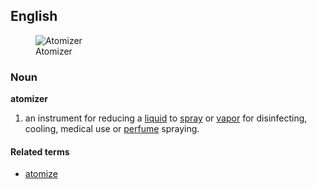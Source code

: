 ==English==
[[Image:Atomizer.gif|frame|Atomizer]]
=== Noun ===
'''atomizer'''
# an instrument for reducing a [[liquid]] to [[spray]] or [[vapor]] for disinfecting, cooling, medical use or [[perfume]] spraying.
==== Related terms ====
*[[atomize]]